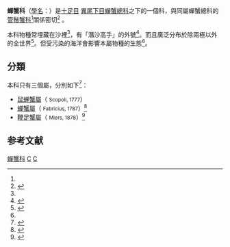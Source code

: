 {{Automatic taxobox
| taxon = Hippidae
| image = Emeritaanaloga.jpg
| image_caption = ''[[Emerita_analoga|Emerita analoga]]''
| authority = [[Pierre_André_Latreille|Latreille]], 1825
| subdivision_ranks = [[屬_(生物)|屬]]
| subdivision = [[#分類|見內文]]
}}
'''蟬蟹科'''（[[學名|學名]]：{{lang|la|'''Hippidae'''}}）是[[十足目|十足目]] [[異尾下目|異尾下目]][[蟬蟹總科|蟬蟹總科]]之下的一個科，與同屬蟬蟹總科的[[管鬚蟹科|管鬚蟹科]]<ref name=frienews />關係密切<ref name="Davie">{{cite book |1= |author=P. J. F. Davie |year=2002 |title=Crustacea: Malocostraca: Eucarida (Part 2), Decapoda: Anomura, Brachyura |series=Volume 19 of Zoological catalogue of Australia, Australia |isbn=978-0-643-05677-0 |publisher=[[CSIRO_Publishing|CSIRO Publishing]] |chapter=Hippidae |pages=68–70 |url=http://books.google.co.uk/books?id=jr9SR1Cr5BAC&pg=PA68 |access-date=2014-08-22 |archive-date=2014-08-26 |archive-url=https://web.archive.org/web/20140826115357/http://books.google.co.uk/books?id=jr9SR1Cr5BAC&pg=PA68 |dead-url=no }}</ref> 。

本科物種常埋藏在沙裡<ref name="Davie"/>，有「潛沙高手」的外號<ref name=frienews>{{cite journal |url=http://www.tfrin.gov.tw/friweb/frienews/enews0050/s1.html |title=潛沙高手——蟬蟹 |journal=水試所電子報 |publisher=行政院農業委員會水產試驗所 |issue=50 |year=2010 |date=2010-06-29 |language=zh-hant |access-date=2014-08-22 |archive-date=2019-09-17 |archive-url=https://web.archive.org/web/20190917214451/http://www.tfrin.gov.tw/friweb/frienews/enews0050/s1.html |dead-url=no }}</ref>。而且廣泛分布於除兩極以外的全世界<ref>{{cite web |author=P. McLaughlin, S. Ahyong & J. K. Lowry |title=Hippidae Stimpson, 1858 |year=2002 |work=Anomura: Families |date=October 2, 200 |url=http://crustacea.net/crustace/anomura/www/hippi.htm2 }}{{dead link|date=2018年1月 |bot=InternetArchiveBot |fix-attempted=yes }}</ref>。但受污染的海洋會影響本屬物種的生態<ref name=frienews />。

==分類==
本科只有三個屬，分別如下<ref name=WoRMS_158390>{{cite WoRMS |author=Christopher Boyko |year=2010 |title=Hippidae |id=158390 |accessdate=2010-08-28 }}</ref>：
*[[鼠蝉蟹屬|鼠蝉蟹屬]]（{{lang|la|''Emerita''}} <small>Scopoli, 1777</small>）
*[[蟬蟹屬|蟬蟹屬]]（{{lang|la|''Hippa''}} <small>Fabricius, 1787</small>）<ref>{{TaiBNET| zh=側指蟬蟹 | id=311157 | binomial=Hippa adactyla | authority=Fabricius, 1787 | var= | accessdate=2013-01-24 |language=zh-hant }}</ref>
*[[鞭足蟹屬|鞭足蟹屬]]（{{lang|la|''Mastigochirus''}} <small>Miers, 1878</small>）<ref>{{TaiBNET| zh=細鞭足蟹 | id=311161 | binomial=Mastigochirus gracilis | authority=(Stimpson, 1858) | var= | accessdate=2013-01-24 |language=zh-hant }}</ref>

==参考文献==
{{TaxonIds
|name=Hippidae
|wikispecies=Hippidae
|ncbi=41004
|eol=7138
|itis=98131
|worms=158390
}}{{reflist|32em}}

{{Taxonbar}}

[[Category:蟬蟹科|]]
[[Category:十足目|C]]
[[Category:1825年描述的分类群|C]]